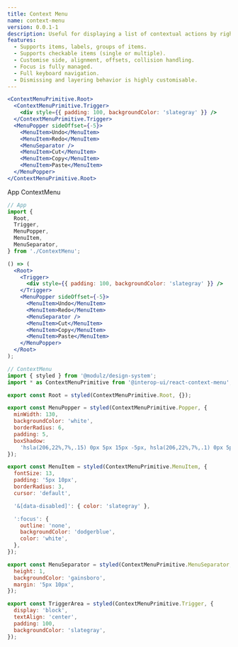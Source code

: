 ```yaml
---
title: Context Menu
name: context-menu
version: 0.0.1-1
description: Useful for displaying a list of contextual actions by right clicking.
features:
  - Supports items, labels, groups of items.
  - Supports checkable items (single or multiple).
  - Customise side, alignment, offsets, collision handling.
  - Focus is fully managed.
  - Full keyboard navigation.
  - Dismissing and layering behavior is highly customisable.
---
```


```jsx render
<ContextMenuPrimitive.Root>
  <ContextMenuPrimitive.Trigger>
    <div style={{ padding: 100, backgroundColor: 'slategray' }} />
  </ContextMenuPrimitive.Trigger>
  <MenuPopper sideOffset={-5}>
    <MenuItem>Undo</MenuItem>
    <MenuItem>Redo</MenuItem>
    <MenuSeparator />
    <MenuItem>Cut</MenuItem>
    <MenuItem>Copy</MenuItem>
    <MenuItem>Paste</MenuItem>
  </MenuPopper>
</ContextMenuPrimitive.Root>
```

<Tabs defaultSelectedId="tab-one">
  <TabsList>
    <TabsTab id="tab-one">
      <Text size="2">App</Text>
    </TabsTab>
    <TabsTab id="tab-two">
      <Text size="2">ContextMenu</Text>
    </TabsTab>
  </TabsList>
  <TabsPanel id="tab-one">

```jsx
// App
import {
  Root,
  Trigger,
  MenuPopper,
  MenuItem,
  MenuSeparator,
} from './ContextMenu';

() => (
  <Root>
    <Trigger>
      <div style={{ padding: 100, backgroundColor: 'slategray' }} />
    </Trigger>
    <MenuPopper sideOffset={-5}>
      <MenuItem>Undo</MenuItem>
      <MenuItem>Redo</MenuItem>
      <MenuSeparator />
      <MenuItem>Cut</MenuItem>
      <MenuItem>Copy</MenuItem>
      <MenuItem>Paste</MenuItem>
    </MenuPopper>
  </Root>
);
```

  </TabsPanel>
  <TabsPanel id="tab-two">

```jsx manual
// ContextMenu
import { styled } from '@modulz/design-system';
import * as ContextMenuPrimitive from '@interop-ui/react-context-menu';

export const Root = styled(ContextMenuPrimitive.Root, {});

export const MenuPopper = styled(ContextMenuPrimitive.Popper, {
  minWidth: 130,
  backgroundColor: 'white',
  borderRadius: 6,
  padding: 5,
  boxShadow:
    'hsla(206,22%,7%,.15) 0px 5px 15px -5px, hsla(206,22%,7%,.1) 0px 5px 10px -15px',
});

export const MenuItem = styled(ContextMenuPrimitive.MenuItem, {
  fontSize: 13,
  padding: '5px 10px',
  borderRadius: 3,
  cursor: 'default',

  '&[data-disabled]': { color: 'slategray' },

  ':focus': {
    outline: 'none',
    backgroundColor: 'dodgerblue',
    color: 'white',
  },
});

export const MenuSeparator = styled(ContextMenuPrimitive.MenuSeparator, {
  height: 1,
  backgroundColor: 'gainsboro',
  margin: '5px 10px',
});

export const TriggerArea = styled(ContextMenuPrimitive.Trigger, {
  display: 'block',
  textAlign: 'center',
  padding: 100,
  backgroundColor: 'slategray',
});
```

  </TabsPanel>
</Tabs>
